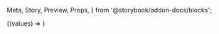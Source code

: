   Meta,
  Story,
  Preview,
  Props,
} from '@storybook/addon-docs/blocks';

<Meta
  title="Forms/Presets/NewPassword"
  component={Password}
/>

<Preview>
  <Story name="New Password">
    <Form debug>
      {(values) => <Password {...values} />}
    </Form>
  </Story>
</Preview>
